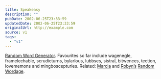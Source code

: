 ```yaml
---
title: Speakeasy
description: ""
pubDate: 2002-06-25T23:33:59
updatedDate: 2002-06-25T23:33:59
originalUrl: http://example.com
source: v1
tags:
  - "v1"
---
```


[Random Word Generator][1]. Favourites so far include wagenegle, framelechable, scrudicturns, bylarlous, lubbses, sistral, bitwences, tection, lovememons and mingboscepturies. Related: [Marcia][2] and [Robyn&#8217;s][3] [Random Wordage][4].

[1]: http://www.fourteenminutes.com/fun/words/ "Random Word Generator from fourteenminutes"
[2]: http://www.dutchbint.org/ "Dutchbint"
[3]: http://www.orbyn.com/cult/ "The Cult"
[4]: http://www.dutchbint.org/xl.php?2001/01/27.php "Random Wordage"
